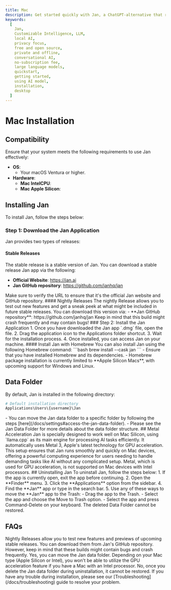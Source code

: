 ```yaml
---
title: Mac
description: Get started quickly with Jan, a ChatGPT-alternative that runs on your own computer, with a local API server. Learn how to install Jan and select an AI model to start chatting.
keywords:
  [
    Jan,
    Customizable Intelligence, LLM,
    local AI,
    privacy focus,
    free and open source,
    private and offline,
    conversational AI,
    no-subscription fee,
    large language models,
    quickstart,
    getting started,
    using AI model,
    installation,
    desktop
  ]
---
```




# Mac Installation
## Compatibility
Ensure that your system meets the following requirements to use Jan effectively:
  - **OS**:
    - Your macOS Ventura or higher.
  - **Hardware**:
    - **Mac IntelCPU**:
    - **Mac Apple Silicon**:

## Installing Jan
To install Jan, follow the steps below:
<Steps>
### Step 1: Download the Jan Application
Jan provides two types of releases:
#### Stable Releases
The stable release is a stable version of Jan. You can download a stable release Jan app via the following:
  - **Official Website**: https://jan.ai
  - **Jan GitHub repository**: https://github.com/janhq/jan
<Callout type="info">
Make sure to verify the URL to ensure that it's the official Jan website and GitHub repository.
</Callout>
#### Nightly Releases
The nightly Release allows you to test out new features and get a sneak peek at what might be included in future stable releases. You can download this version via:
  - **Jan GitHub repository**: https://github.com/janhq/jan
<Callout type="info">
Keep in mind that this build might crash frequently and may contain bugs!
</Callout>
### Step 2: Install the Jan Application
1. Once you have downloaded the Jan app `.dmg` file, open the file.
2. Drag the application icon to the Applications folder shortcut. 
3. Wait for the installation process.
4. Once installed, you can access Jan on your machine.
#### Install Jan with Homebrew
You can also install Jan using the following Homebrew command:
```bash
brew install --cask jan
```
<Callout type="warning" emoji="⚠️">
  - Ensure that you have installed Homebrew and its dependencies.
  - Homebrew package installation is currently limited to **Apple Silicon Macs**, with upcoming support for Windows and Linux.
</Callout>
</Steps>

## Data Folder
By default, Jan is installed in the following directory:

```sh
# Default installation directory
Applications\Users\{username}\Jan
```
<Callout type="info">
- You can move the Jan data folder to a specific folder by following the steps [here](/docs/settings#access-the-jan-data-folder).
- Please see the Jan Data Folder for more details about the data folder structure.
</Callout>
## Metal Acceleration
Jan is specially designed to work well on Mac Silicon, using `llama.cpp` as its main engine for processing AI tasks efficiently. It automatically uses Metal 3, Apple's latest technology for GPU acceleration. This setup ensures that Jan runs smoothly and quickly on Mac devices, offering a powerful computing experience for users needing to handle demanding tasks like AI without any complicated setup.
<Callout>
Metal, which is used for GPU acceleration, is not supported on Mac devices with Intel processors.
</Callout>
## Uninstalling Jan
To uninstall Jan, follow the steps below:
1. If the app is currently open, exit the app before continuing.
2. Open the **Finder** menu.
3. Click the **Applications** option from the sidebar.
4. Find the **Jan** app or type in the search bar.
5. Use any of these ways to move the **Jan** app to the Trash:
  - Drag the app to the Trash.
  - Select the app and choose the Move to Trash option.
  - Select the app and press Command-Delete on your keyboard.
<Callout type="warning">
The deleted Data Folder cannot be restored.
</Callout>

## FAQs
<FAQBox title="What are Nightly Releases, and how can I access them?">
  Nightly Releases allow you to test new features and previews of upcoming stable releases. You can download them from Jan's GitHub repository. However, keep in mind that these builds might contain bugs and crash frequently.
</FAQBox>
<FAQBox title="Can I move the Jan data folder to a different location?">
  Yes, you can move the Jan data folder.
</FAQBox>
<FAQBox title="How do I enable GPU acceleration for better performance?">
  Depending on your Mac type (Apple Silicon or Intel), you won't be able to utilize the GPU acceleration feature if you have a Mac with an Intel processor.
</FAQBox>
<FAQBox title="Can I recover the deleted Jan data folder after uninstallation?">
  No, once you delete the Jan data folder during uninstallation, it cannot be restored. 
</FAQBox>

<Callout type="warning">
If you have any trouble during installation, please see our [Troubleshooting](/docs/troubleshooting) guide to resolve your problem.
</Callout>